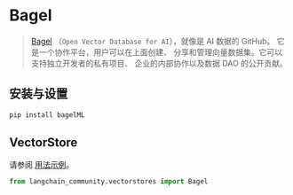 # Bagel

> [Bagel](https://www.bagel.net/) （`Open Vector Database for AI`），就像是 AI 数据的 GitHub。
它是一个协作平台，用户可以在上面创建、
分享和管理向量数据集。它可以支持独立开发者的私有项目、
企业的内部协作以及数据 DAO 的公开贡献。

## 安装与设置

```bash
pip install bagelML
```


## VectorStore

请参阅 [用法示例](/docs/integrations/vectorstores/bagel)。

```python
from langchain_community.vectorstores import Bagel
```